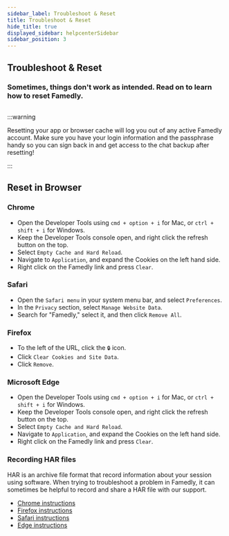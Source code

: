 ```yaml
---
sidebar_label: Troubleshoot & Reset
title: Troubleshoot & Reset
hide_title: true
displayed_sidebar: helpcenterSidebar
sidebar_position: 3
---
```



<div class="hero hero--primary">
  <div class="container">
    <h2 class="hero__title">Troubleshoot & Reset</h2>
    <h3>Sometimes, things don't work as intended. Read on to learn how to reset Famedly.</h3>
  </div>
</div>

## 

:::warning

Resetting your app or browser cache will log you out of any active Famedly account. Make sure you have your login information and the passphrase handy so you can sign back in and get access to the chat backup after resetting!

:::

## Reset in Browser

### Chrome
- Open the Developer Tools using  `cmd + option + i` for Mac, or `ctrl + shift + i` for Windows.
- Keep the Developer Tools console open, and right click the refresh button on the top.
- Select `Empty Cache and Hard Reload`.
- Navigate to `Application`, and expand the Cookies on the left hand side.
- Right click on the Famedly link and press `Clear`.

### Safari
- Open the `Safari menu` in your system menu bar, and select `Preferences`.
- In the `Privacy` section, select `Manage Website Data`.
- Search for "Famedly," select it, and then click `Remove All`.

### Firefox
- To the left of the URL, click the `🔒` icon.
- Click `Clear Cookies and Site Data`.
- Click `Remove`.

### Microsoft Edge
- Open the Developer Tools using  `cmd + option + i` for Mac, or `ctrl + shift + i` for Windows.
- Keep the Developer Tools console open, and right click the refresh button on the top.
- Select `Empty Cache and Hard Reload`.
- Navigate to `Application`, and expand the Cookies on the left hand side.
- Right click on the Famedly link and press `Clear`.

### Recording HAR files
HAR is an archive file format that record information about your session using software. When trying to troubleshoot a problem in Famedly, it can sometimes be helpful to record and share a HAR file with our support.

- [Chrome instructions](https://support.google.com/admanager/answer/10358597?hl=en)
- [Firefox instructions](https://firefox-source-docs.mozilla.org/devtools-user/network_monitor/index.html#opening-the-network-monitor)
- [Safari instructions](https://developer.apple.com/safari/tools/#current)
- [Edge instructions](https://learn.microsoft.com/en-us/microsoft-edge/devtools-guide-chromium/network/)